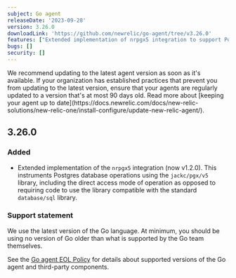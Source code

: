 ```yaml
---
subject: Go agent
releaseDate: '2023-09-28'
version: 3.26.0
downloadLink: 'https://github.com/newrelic/go-agent/tree/v3.26.0'
features: ["Extended implementation of nrpgx5 integration to support Postgres direct operations with jackc/pgx/v5"]
bugs: []
security: []
---
```


<Callout variant="important">
  We recommend updating to the latest agent version as soon as it's available. If your organization has established practices that prevent you from updating to the latest version, ensure that your agents are regularly updated to a version that's at most 90 days old. Read more about [keeping your agent up to date](https://docs.newrelic.com/docs/new-relic-solutions/new-relic-one/install-configure/update-new-relic-agent/).
</Callout>

## 3.26.0

### Added

* Extended implementation of the `nrpgx5` integration (now v1.2.0). This instruments Postgres database operations using the `jackc/pgx/v5` library, including the direct access mode of operation as opposed to requiring code to use the library compatible with the standard `database/sql` library.

### Support statement

We use the latest version of the Go language. At minimum, you should be using no version of Go older than what is supported by the Go team themselves.

See the [Go agent EOL Policy](https://docs.newrelic.com/docs/apm/agents/go-agent/get-started/go-agent-eol-policy/) for details about supported versions of the Go agent and third-party components.
